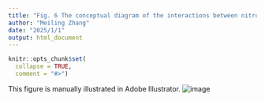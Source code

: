 ---
title: "Fig. 6 The conceptual diagram of the interactions between nitrogen-stimulated decomposers and non-decomposers and its contribution to residue decomposition"
author: "Meiling Zhang"
date: "2025/1/1"
output: html_document
---

```{r setup, include=FALSE}
knitr::opts_chunk$set(
  collapse = TRUE,
  comment = "#>")
```

This figure is manually illustrated in Adobe Illustrator.
![image](Fig. 6.png)



